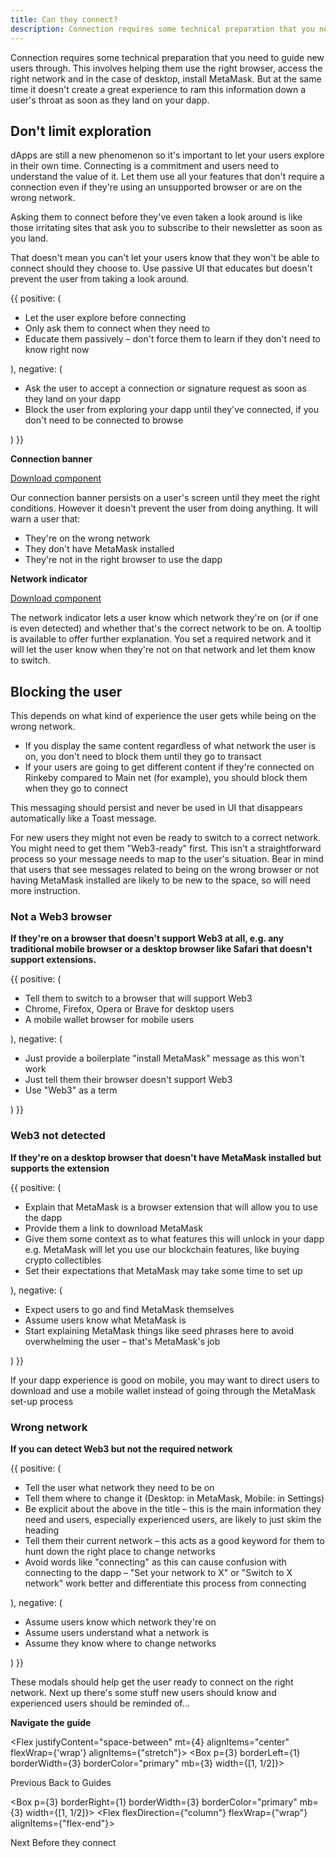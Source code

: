 ```yaml
---
title: Can they connect?
description: Connection requires some technical preparation that you need to guide new users through. This involves helping them use the right browser, access the right network and in the case of desktop, install MetaMask. But at the same time it doesn't create a great experience to ram this information down a user's throat as soon as they land on your dapp.
---
```


Connection requires some technical preparation that you need to guide new users through. This involves helping them use the right browser, access the right network and in the case of desktop, install MetaMask. But at the same time it doesn't create a great experience to ram this information down a user's throat as soon as they land on your dapp.

## Don't limit exploration

dApps are still a new phenomenon so it's important to let your users explore in their own time. Connecting is a commitment and users need to understand the value of it. Let them use all your features that don't require a connection even if they're using an unsupported browser or are on the wrong network.

Asking them to connect before they've even taken a look around is like those irritating sites that ask you to subscribe to their newsletter as soon as you land.

That doesn't mean you can't let your users know that they won't be able to connect should they choose to. Use passive UI that educates but doesn't prevent the user from taking a look around.

<DoDont>
  {{
    positive: (
      <Text>
        <ul>
          <li>Let the user explore before connecting</li>
          <li>Only ask them to connect when they need to</li>
          <li>
            Educate them passively – don't force them to learn if they don't
            need to know right now
          </li>
        </ul>
      </Text>
    ),
    negative: (
      <Text>
        <ul>
          <li>
            Ask the user to accept a connection or signature request as soon as
            they land on your dapp
          </li>
          <li>
            Block the user from exploring your dapp until they've connected, if
            you don't need to be connected to browse
          </li>
        </ul>
      </Text>
    )
  }}
</DoDont>

**Connection banner**

[Download component](https://www.npmjs.com/package/@rimble/connection-banner)

Our connection banner persists on a user's screen until they meet the right conditions. However it doesn't prevent the user from doing anything. It will warn a user that:

- They're on the wrong network
- They don't have MetaMask installed
- They're not in the right browser to use the dapp

**Network indicator**

[Download component](https://www.npmjs.com/package/@rimble/network-indicator)

The network indicator lets a user know which network they're on (or if one is even detected) and whether that's the correct network to be on. A tooltip is available to offer further explanation. You set a required network and it will let the user know when they're not on that network and let them know to switch.

## Blocking the user

This depends on what kind of experience the user gets while being on the wrong network.

- If you display the same content regardless of what network the user is on, you don't need to block them until they go to transact
- If your users are going to get different content if they're connected on Rinkeby compared to Main net (for example), you should block them when they go to connect

This messaging should persist and never be used in UI that disappears automatically like a Toast message.

For new users they might not even be ready to switch to a correct network. You might need to get them "Web3-ready" first. This isn't a straightforward process so your message needs to map to the user's situation. Bear in mind that users that see messages related to being on the wrong browser or not having MetaMask installed are likely to be new to the space, so will need more instruction.

### Not a Web3 browser

**If they're on a browser that doesn't support Web3 at all, e.g. any traditional mobile browser or a desktop browser like Safari that doesn't support extensions.**

<DoDont>
  {{
    positive: (
      <Text>
        <ul>
          <li>Tell them to switch to a browser that will support Web3</li>
          <li>Chrome, Firefox, Opera or Brave for desktop users</li>
          <li>A mobile wallet browser for mobile users</li>
        </ul>
      </Text>
    ),
    negative: (
      <Text>
        <ul>
          <li>
            Just provide a boilerplate "install MetaMask" message as this won't
            work
          </li>
          <li>Just tell them their browser doesn't support Web3</li>
          <li>Use "Web3" as a term</li>
        </ul>
      </Text>
    )
  }}
</DoDont>

### Web3 not detected

**If they're on a desktop browser that doesn't have MetaMask installed but supports the extension**

<DoDont>
  {{
    positive: (
      <Text>
        <ul>
          <li>
            Explain that MetaMask is a browser extension that will allow you to
            use the dapp
          </li>
          <li>Provide them a link to download MetaMask</li>
          <li>
            Give them some context as to what features this will unlock in your
            dapp e.g. MetaMask will let you use our blockchain features, like
            buying crypto collectibles
          </li>
          <li>
            Set their expectations that MetaMask may take some time to set up
          </li>
        </ul>
      </Text>
    ),
    negative: (
      <Text>
        <ul>
          <li>Expect users to go and find MetaMask themselves</li>
          <li>Assume users know what MetaMask is</li>
          <li>
            Start explaining MetaMask things like seed phrases here to avoid
            overwhelming the user – that's MetaMask's job
          </li>
        </ul>
      </Text>
    )
  }}
</DoDont>

If your dapp experience is good on mobile, you may want to direct users to download and use a mobile wallet instead of going through the MetaMask set-up process

### Wrong network

**If you can detect Web3 but not the required network**

<DoDont>
  {{
    positive: (
      <Text>
        <ul>
          <li>Tell the user what network they need to be on</li>
          <li>
            Tell them where to change it (Desktop: in MetaMask, Mobile: in
            Settings)
          </li>
          <li>
            Be explicit about the above in the title – this is the main
            information they need and users, especially experienced users, are
            likely to just skim the heading
          </li>
          <li>
            Tell them their current network – this acts as a good keyword for
            them to hunt down the right place to change networks
          </li>
          <li>
            Avoid words like "connecting" as this can cause confusion with
            connecting to the dapp – "Set your network to X" or "Switch to X
            network" work better and differentiate this process from connecting
          </li>
        </ul>
      </Text>
    ),
    negative: (
      <Text>
        <ul>
          <li>Assume users know which network they're on</li>
          <li>Assume users understand what a network is</li>
          <li>Assume they know where to change networks</li>
        </ul>
      </Text>
    )
  }}
</DoDont>

These modals should help get the user ready to connect on the right network. Next up there's some stuff new users should know and experienced users should be reminded of...

**Navigate the guide**

<Flex justifyContent="space-between" mt={4} alignItems="center" flexWrap={'wrap'} alignItems={"stretch"}>
<Box p={3} borderLeft={1} borderWidth={3} borderColor="primary" mb={3} width={[1, 1/2]}>
<Flex alignItems="center">
<Box>
<Icon color="primary" mr={3} size="24px" name="ArrowBack" />
</Box>
<Box>
<Link
  fontSize={3}
  title="Back to Guides"
  href="/guides/ux"
>
  Previous
</Link>
<Text>Back to Guides</Text>
</Box>
</Flex>
</Box>

<Box p={3} borderRight={1} borderWidth={3} borderColor="primary" mb={3} width={[1, 1/2]}>
<Flex alignItems="center" justifyContent="flex-end">
<Flex flexDirection={"column"} flexWrap={"wrap"} alignItems={"flex-end"}>
<Link
  fontSize={3}
  title="Read the next part of the guide"
  href="/guides/ux/connect-a-wallet-before"
>
  Next
</Link>
<Text>Before they connect</Text>
</Flex>
<Box>
<Icon color="primary" ml={3} size="24px" name="ArrowForward" />
</Box>
</Flex>
</Box>
</Flex>
